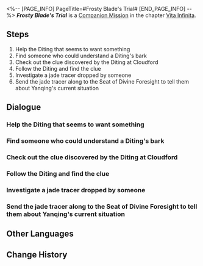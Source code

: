 <%-- [PAGE_INFO]
PageTitle=#Frosty Blade's Trial#
[END_PAGE_INFO] --%>
{{Stub|Dialogue.}}
{{Mission Infobox
|id            = 2020313
|title         = 
|image         = Mission Frosty Blade's Trial.png{{subst:void|<!--$UPLOAD:<<SpriteOutput/Chronicle/2020313.png>-<Mission Frosty Blade's Trial.png>-<Fate's Atlas Images>>-->}}
|type          = Companion
|event_name    = 
|chapter       = Vita Infinita (Companion Mission Chapter)
|requirements  = [[Trailblaze Mission]] ''[[Humming Antlers, Entwined Horns]]'' completed
|summary       = Yanqing, a Lieutenant of the Cloud Knights, pursued his target and unexpectedly encountered someone related to him.<br />As he learned an ultimate move of swordsmanship, he glimpsed at past grudges and realized the true nature of his pursuit.
|characters    = Diting; March 7th; Trailblazer; Yanqing
|startLocation = [[The Xianzhou Luofu]] - [[Central Starskiff Haven]]
|world         = The Xianzhou Luofu
|area          = Central Starskiff Haven
|prev          = 
|next          = 
|rewards       = Trailblaze EXP*350; Stellar Jade*100; Traveler's Guide*5; Refined Aether*5; "Blade Abracadabra"*1 { text = "Blade Abracadabra" }; Credit*50,000
}}
'''''Frosty Blade's Trial''''' is a [[Companion Mission]] in the chapter [[Vita Infinita (Companion Mission Chapter)|Vita Infinita]].

==Steps==
# Help the Diting that seems to want something
# Find someone who could understand a Diting's bark
# Check out the clue discovered by the Diting at Cloudford
# Follow the Diting and find the clue
# Investigate a jade tracer dropped by someone
# Send the jade tracer along to the Seat of Divine Foresight to tell them about Yanqing's current situation

<!--
==Gameplay Notes==

--><!--
==Trial Character==

-->
==Dialogue==
{{Stub Dialogue}}

===Help the Diting that seems to want something{{subst:void|<!--202031302-->}}===
{{Mission Description|type=companion|location=Central Starskiff Haven|Chaos reigned on the Xianzhou ship, even cats and dogs have become restless. You arrive at the Starskiff Haven to find a homeless little dog whimpering as if asking for help. Playing with homeless animals isn't your favorite pastime, but what if this little dog wants you to dig out a treasure buried somewhere? What if that's the case?}}
{{Dialogue Start}}
:{{tx}}
{{Dialogue End}}

===Find someone who could understand a Diting's bark{{subst:void|<!--202031303-->}}===
{{Mission Description|type=companion|location=Central Starskiff Haven|update|Unfortunately, you don't understand a single thing said by the Diting, and vice versa. Can't you find anyone on the huge Xianzhou ship who could understand dog barks? Hey, speaking of understanding dog barks, you might just know someone...}}
{{Dialogue Start}}
:{{tx}}
{{Dialogue End}}

===Check out the clue discovered by the Diting at Cloudford{{subst:void|<!--202031304-->}}===
{{Mission Description|type=companion|location=Cloudford|update|With March 7th's translation, you understand that the Diting found some strange clues in the Cloudford dock. Not a buried treasure... You sigh wordlessly. If you can do it over, you wouldn't have beckoned to the puppy. Looks like you're on a trip to Cloudford now...}}
{{Dialogue Start}}
:{{tx}}
{{Dialogue End}}

===Follow the Diting and find the clue{{subst:void|<!--202031301-->}}===
{{Dialogue Start}}
:{{tx}}
{{Dialogue End}}

===Investigate a jade tracer dropped by someone{{subst:void|<!--202031305-->}}===
{{Mission Description|type=companion|location=Cloudford|update|A jade tracer was dropped here. It could be a moment of absent-mindedness, or it could have been intentionally placed there. No matter what, it would be advisable to investigate it.}}
{{Dialogue Start}}
:{{tx}}
{{Dialogue End}}

===Send the jade tracer along to the Seat of Divine Foresight to tell them about Yanqing's current situation{{subst:void|<!--202031307-->}}===
{{Mission Description|type=companion|location=Seat of Divine Foresight|update|Seat of Divine Foresight's retainer, Yanqing, left his jade tracer here that details his experience hunting down Blade. It should be returned to the Seat of Divine Foresight immediately so they know.}}
{{Dialogue Start}}
:{{tx}}
{{Dialogue End}}

==Other Languages==
{{Other Languages
|en   = Frosty Blade's Trial
|zhs  = 霜刃一试
|zht  = 霜刃一試
|ja   = 霜刃一試し
|ko   = 서늘한 칼날의 시련
|es   = Una investigación afilada
|fr   = Épreuve de la lame du givre
|ru   = Испытание ледяного клинка
|th   = บททดสอบแห่งคมดาบน้ำแข็ง
|vi   = Thử Thách Lưỡi Băng
|de   = Prüfung der Frostklinge
|id   = Percobaan Pedang Salju
|pt   = Teste da Lâmina Glacial
}}

==Change History==
{{Change History|1.1}}
